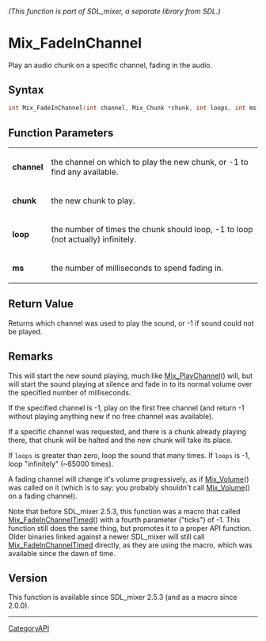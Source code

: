 ====== (This function is part of SDL_mixer, a separate library from SDL.) ======
= Mix_FadeInChannel =

Play an audio chunk on a specific channel, fading in the audio.

== Syntax ==

<syntaxhighlight lang='c'>
int Mix_FadeInChannel(int channel, Mix_Chunk *chunk, int loops, int ms);
</syntaxhighlight>

== Function Parameters ==

{|
|'''channel'''
|the channel on which to play the new chunk, or -1 to find any available.
|-
|'''chunk'''
|the new chunk to play.
|-
|'''loop'''
|the number of times the chunk should loop, -1 to loop (not actually) infinitely.
|-
|'''ms'''
|the number of milliseconds to spend fading in.
|}

== Return Value ==

Returns which channel was used to play the sound, or -1 if sound could not
be played.

== Remarks ==

This will start the new sound playing, much like [[Mix_PlayChannel]]()
will, but will start the sound playing at silence and fade in to its normal
volume over the specified number of milliseconds.

If the specified channel is -1, play on the first free channel (and return
-1 without playing anything new if no free channel was available).

If a specific channel was requested, and there is a chunk already playing
there, that chunk will be halted and the new chunk will take its place.

If <code>loops</code> is greater than zero, loop the sound that many times.
If <code>loops</code> is -1, loop "infinitely" (~65000 times).

A fading channel will change it's volume progressively, as if
[[Mix_Volume]]() was called on it (which is to say: you probably shouldn't
call [[Mix_Volume]]() on a fading channel).

Note that before SDL_mixer 2.5.3, this function was a macro that called
[[Mix_FadeInChannelTimed]]() with a fourth parameter ("ticks") of -1. This
function still does the same thing, but promotes it to a proper API
function. Older binaries linked against a newer SDL_mixer will still call
[[Mix_FadeInChannelTimed]] directly, as they are using the macro, which was
available since the dawn of time.

== Version ==

This function is available since SDL_mixer 2.5.3 (and as a macro since
2.0.0).

----
[[CategoryAPI]]


